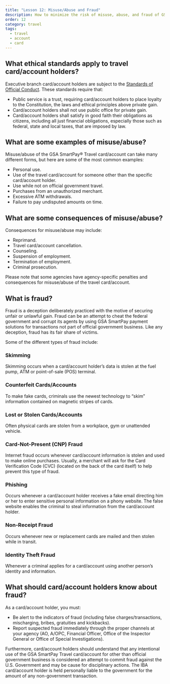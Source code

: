 ```yaml
---
title: "Lesson 12: Misuse/Abuse and Fraud"
description: How to minimize the risk of misuse, abuse, and fraud of GSA SmartPay accounts.
order: 12
category: travel
tags:
  - travel
  - account
  - card
---
```


## What ethical standards apply to travel card/account holders?
Executive branch card/account holders are subject to the [Standards of Official Conduct](https://www.justice.gov/jmd/principles-ethical-conduct). These standards require that:
- Public service is a trust, requiring card/account holders to place loyalty to the Constitution, the laws and ethical principles above private gain.
- Card/account holders shall not use public office for private gain.
- Card/account holders  shall satisfy in good faith their obligations as citizens, including all just financial obligations, especially those such as federal, state and local taxes, that are imposed by law.

## What are some examples of misuse/abuse?

Misuse/abuse of the GSA SmartPay® Travel card/account can take many different forms, but here are some of the most common examples:

- Personal use.
- Use of the travel card/account for someone other than the specific card/account holder.
- Use while not on official government travel.
- Purchases from an unauthorized merchant.
- Excessive ATM withdrawals.
- Failure to pay undisputed amounts on time.

## What are some consequences of misuse/abuse?
Consequences for misuse/abuse may include:
- Reprimand.
- Travel card/account cancellation.
- Counseling.
- Suspension of employment.
- Termination of employment.
- Criminal prosecution.

Please note that some agencies have agency-specific penalties and consequences for misuse/abuse of the travel card/account.

## What is fraud?
Fraud is a deception deliberately practiced with the motive of securing unfair or unlawful gain. Fraud can be an attempt to cheat the federal government and corrupt its agents by using GSA SmartPay payment solutions for transactions not part of official government business. Like any deception, fraud has its fair share of victims.

Some of the different types of fraud include:

### Skimming
Skimming occurs when a card/account holder’s data is stolen at the fuel pump, ATM or point-of-sale (POS) terminal.

### Counterfeit Cards/Accounts
To make fake cards, criminals use the newest technology to “skim” information contained on magnetic stripes of cards.

### Lost or Stolen Cards/Accounts
Often physical cards are stolen from a workplace, gym or unattended vehicle.

### Card-Not-Present (CNP) Fraud
Internet fraud occurs whenever card/account information is stolen and used to make online purchases. Usually, a merchant will ask for the Card Verification Code (CVC) (located on the back of the card itself) to help prevent this type of fraud.

### Phishing
Occurs whenever a card/account holder receives a fake email directing him or her to enter sensitive personal information on a phony website. The false website enables the criminal to steal information from the card/account holder.

### Non-Receipt Fraud
Occurs whenever new or replacement cards are mailed and then stolen while in transit.

### Identity Theft Fraud
Whenever a criminal applies for a card/account using another person’s identity and information.

## What should card/account holders know about fraud?
As a card/account holder, you must:
- Be alert to the indicators of fraud (including false charges/transactions, mischarging, bribes, gratuities and kickbacks).
- Report suspected fraud immediately through the proper channels at your agency (AO, A/OPC, Financial Officer, Office of the Inspector General or Office of Special Investigations).

Furthermore, card/account holders should understand that any intentional use of the GSA SmartPay Travel card/account for other than official government business is considered an attempt to commit fraud against the U.S. Government and may be cause for disciplinary actions. The IBA card/account holder is held personally liable to the government for the amount of any non-government transaction. 
